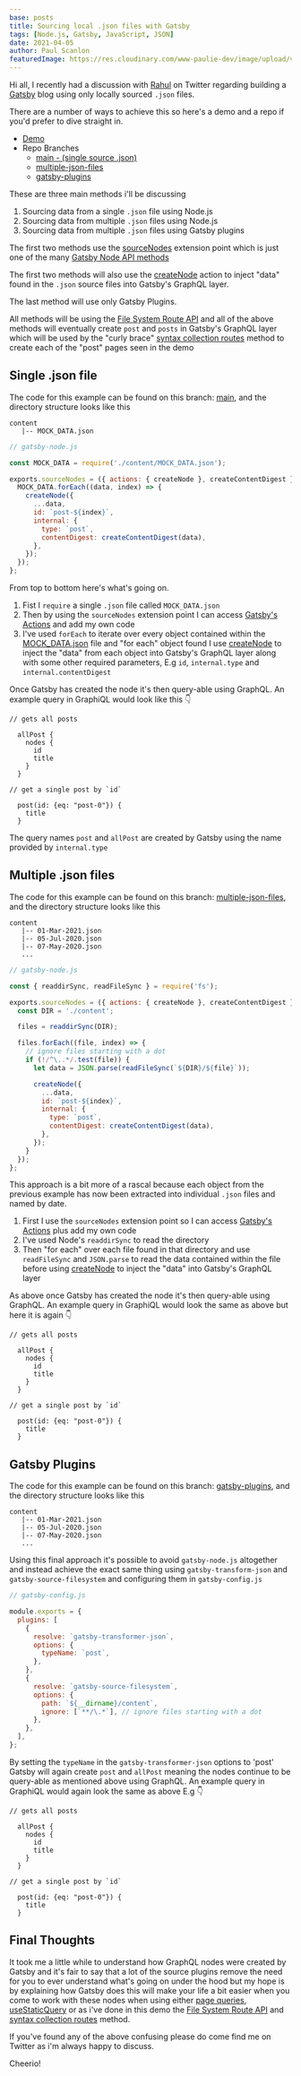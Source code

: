```yaml
---
base: posts
title: Sourcing local .json files with Gatsby
tags: [Node.js, Gatsby, JavaScript, JSON]
date: 2021-04-05
author: Paul Scanlon
featuredImage: https://res.cloudinary.com/www-paulie-dev/image/upload/v1617638388/paulie.dev/2021/04/sourcing-local-json-files_l5yizf.jpg
---
```


Hi all, I recently had a discussion with [Rahul](https://twitter.com/rahxul) on Twitter regarding building a
[Gatsby](https://www.gatsbyjs.com/) blog using only locally sourced `.json` files.

There are a number of ways to achieve this so here's a demo and a repo if you'd prefer to dive straight in.

- [Demo](https://gatsbylocalsourcenode.gatsbyjs.io/posts)
- Repo Branches
  - [main - (single source .json)](https://github.com/PaulieScanlon/gatsby-local-source-node)
  - [multiple-json-files](https://github.com/PaulieScanlon/gatsby-local-source-node/tree/feat/multiple-json-files)
  - [gatsby-plugins](https://github.com/PaulieScanlon/gatsby-local-source-node/tree/feat/gatsby-plugins)

These are three main methods i'll be discussing

1. Sourcing data from a single `.json` file using Node.js
2. Sourcing data from multiple `.json` files using Node.js
3. Sourcing data from multiple `.json` files using Gatsby plugins

The first two methods use the
[sourceNodes](https://www.gatsbyjs.com/docs/reference/config-files/gatsby-node/#sourceNodes) extension point which is
just one of the many [Gatsby Node API methods](https://www.gatsbyjs.com/docs/reference/config-files/gatsby-node/)

The first two methods will also use the
[createNode](https://www.gatsbyjs.com/docs/reference/config-files/actions/#createNode) action to inject "data" found in
the `.json` source files into Gatsby's GraphQL layer.

The last method will use only Gatsby Plugins.

All methods will be using the
[File System Route API](https://www.gatsbyjs.com/docs/reference/routing/file-system-route-api/) and all of the above
methods will eventually create `post` and `posts` in Gatsby's GraphQL layer which will be used by the "curly brace"
[syntax collection routes](https://www.gatsbyjs.com/docs/reference/routing/file-system-route-api/#syntax-collection-routes)
method to create each of the "post" pages seen in the demo

## Single .json file

The code for this example can be found on this branch:
[main](https://github.com/PaulieScanlon/gatsby-local-source-node), and the directory structure looks like this

```shell
content
   |-- MOCK_DATA.json

```

```javascript
// gatsby-node.js

const MOCK_DATA = require('./content/MOCK_DATA.json');

exports.sourceNodes = ({ actions: { createNode }, createContentDigest }) => {
  MOCK_DATA.forEach((data, index) => {
    createNode({
      ...data,
      id: `post-${index}`,
      internal: {
        type: `post`,
        contentDigest: createContentDigest(data),
      },
    });
  });
};
```

From top to bottom here's what's going on.

1. Fist I `require` a single `.json` file called `MOCK_DATA.json`
2. Then by using the `sourceNodes` extension point I can access
   [Gatsby's Actions](https://www.gatsbyjs.com/docs/reference/config-files/actions/) and add my own code
3. I've used `forEach` to iterate over every object contained within the
   [MOCK_DATA.json](https://github.com/PaulieScanlon/gatsby-local-source-node/blob/main/content/MOCK_DATA.json) file and
   "for each" object found I use [createNode](https://www.gatsbyjs.com/docs/reference/config-files/actions/#createNode)
   to inject the "data" from each object into Gatsby's GraphQL layer along with some other required parameters, E.g
   `id`, `internal.type` and `internal.contentDigest`

Once Gatsby has created the node it's then query-able using GraphQL. An example query in GraphiQL would look like this
👇

```shell
// gets all posts

  allPost {
    nodes {
      id
      title
    }
  }

```

```shell
// get a single post by `id`

  post(id: {eq: "post-0"}) {
    title
  }

```

The query names `post` and `allPost` are created by Gatsby using the name provided by `internal.type`

## Multiple .json files

The code for this example can be found on this branch:
[multiple-json-files](https://github.com/PaulieScanlon/gatsby-local-source-node/tree/feat/multiple-json-files), and the
directory structure looks like this

```shell
content
   |-- 01-Mar-2021.json
   |-- 05-Jul-2020.json
   |-- 07-May-2020.json
   ...
```

```javascript
// gatsby-node.js

const { readdirSync, readFileSync } = require('fs');

exports.sourceNodes = ({ actions: { createNode }, createContentDigest }) => {
  const DIR = './content';

  files = readdirSync(DIR);

  files.forEach((file, index) => {
    // ignore files starting with a dot
    if (!/^\..*/.test(file)) {
      let data = JSON.parse(readFileSync(`${DIR}/${file}`));

      createNode({
        ...data,
        id: `post-${index}`,
        internal: {
          type: `post`,
          contentDigest: createContentDigest(data),
        },
      });
    }
  });
};
```

This approach is a bit more of a rascal because each object from the previous example has now been extracted into
individual `.json` files and named by date.

1. First I use the `sourceNodes` extension point so I can access
   [Gatsby's Actions](https://www.gatsbyjs.com/docs/reference/config-files/actions/) plus add my own code
2. I've used Node's `readdirSync` to read the directory
3. Then "for each" over each file found in that directory and use `readFileSync` and `JSON.parse` to read the data
   contained within the file before using
   [createNode](https://www.gatsbyjs.com/docs/reference/config-files/actions/#createNode) to inject the "data" into
   Gatsby's GraphQL layer

As above once Gatsby has created the node it's then query-able using GraphQL. An example query in GraphiQL would look
the same as above but here it is again 👇

```shell
// gets all posts

  allPost {
    nodes {
      id
      title
    }
  }

```

```shell
// get a single post by `id`

  post(id: {eq: "post-0"}) {
    title
  }

```

## Gatsby Plugins

The code for this example can be found on this branch:
[gatsby-plugins](https://github.com/PaulieScanlon/gatsby-local-source-node/tree/feat/gatsby-plugins), and the directory
structure looks like this

```shell
content
   |-- 01-Mar-2021.json
   |-- 05-Jul-2020.json
   |-- 07-May-2020.json
   ...
```

Using this final approach it's possible to avoid `gatsby-node.js` altogether and instead achieve the exact same thing
using `gatsby-transform-json` and `gatsby-source-filesystem` and configuring them in `gatsby-config.js`

```javascript
// gatsby-config.js

module.exports = {
  plugins: [
    {
      resolve: `gatsby-transformer-json`,
      options: {
        typeName: `post`,
      },
    },
    {
      resolve: `gatsby-source-filesystem`,
      options: {
        path: `${__dirname}/content`,
        ignore: [`**/\.*`], // ignore files starting with a dot
      },
    },
  ],
};
```

By setting the `typeName` in the `gatsby-transformer-json` options to 'post' Gatsby will again create `post` and
`allPost` meaning the nodes continue to be query-able as mentioned above using GraphQL. An example query in GraphiQL
would again look the same as above E.g 👇

```shell
// gets all posts

  allPost {
    nodes {
      id
      title
    }
  }

```

```shell
// get a single post by `id`

  post(id: {eq: "post-0"}) {
    title
  }

```

## Final Thoughts

It took me a little while to understand how GraphQL nodes were created by Gatsby and it's fair to say that a lot of the
source plugins remove the need for you to ever understand what's going on under the hood but my hope is by explaining
how Gatsby does this will make your life a bit easier when you come to work with these nodes when using either
[page queries](https://www.gatsbyjs.com/docs/recipes/querying-data/#querying-data-with-a-page-query),
[useStaticQuery](https://www.gatsbyjs.com/docs/recipes/querying-data/#querying-data-with-the-usestaticquery-hook) or as
i've done in this demo the
[File System Route API](https://www.gatsbyjs.com/docs/reference/routing/file-system-route-api/) and
[syntax collection routes](https://www.gatsbyjs.com/docs/reference/routing/file-system-route-api/#syntax-collection-routes)
method.

If you've found any of the above confusing please do come find me on Twitter as i'm always happy to discuss.

Cheerio!
